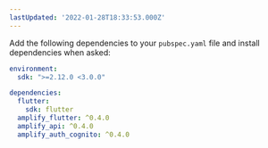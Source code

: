 ```yaml
---
lastUpdated: '2022-01-28T18:33:53.000Z'
---
```

Add the following dependencies to your `pubspec.yaml` file and install dependencies when asked:

```yaml
environment:
  sdk: ">=2.12.0 <3.0.0"

dependencies:
  flutter:
    sdk: flutter
  amplify_flutter: ^0.4.0
  amplify_api: ^0.4.0
  amplify_auth_cognito: ^0.4.0
```
